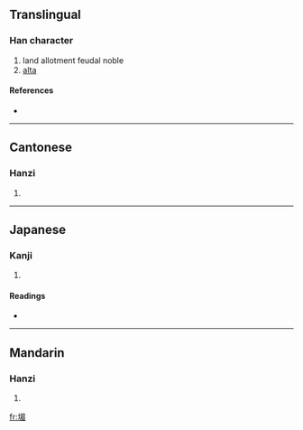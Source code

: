 ==Translingual==

===Han character===
{{Han char|rn=32|rad=土|as=09|sn=12|four=4716<sub>7</sub>|canj=土日竹山 (GAHU)}}

# land allotment feudal noble
# [[alta]]

====References====
* {{Han ref|kx=0234.070|dkj=05277|dj=0472.010|hdz=10469.050|uh=5833|ud=22579|bh=D8AB|bd=55467}}

----

==Cantonese==

===Hanzi===
{{yue-hanzi|jyut=|y=mui4}}

# {{defn|Cantonese}}

----

==Japanese==

===Kanji===
{{ja-kanji|grade=|rs=土09}}

# {{defn|Japanese}}

====Readings====
* {{ja-readings|on=[[び]] (bi), [[み]] (mi)|kun=[[かき]] (kaki)}}

----

==Mandarin==

===Hanzi===
{{cmn-hanzi|pin=[[méi]] ([[mei2]])|wg=mei<sup>2</sup>}}

# {{defn|Mandarin}}

[[fr:堳]]